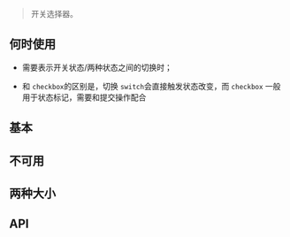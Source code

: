 
<Meta title="组件|Switch " component={Switch} />

> 开关选择器。

## 何时使用

- 需要表示开关状态/两种状态之间的切换时；

- 和 `checkbox`的区别是，切换 `switch`会直接触发状态改变，而 `checkbox` 一般用于状态标记，需要和提交操作配合

## 基本

<Preview>
  <Story name="基本">
    <div className="doc-wrapper">
      <Switch />
    </div>
  </Story>
</Preview>

## 不可用

<Preview>
  <Story name="不可用">
    <div className="doc-wrapper">
      <Switch disabled checked />
    </div>
  </Story>
</Preview>

## 两种大小

<Preview>
  <Story name="两种大小">
    <div className="doc-wrapper">
      <Switch size={'small'} defaultChecked />
      <Switch defaultChecked />
    </div>
  </Story>
</Preview>

## API

<Story name="API" />

<Props of={Switch} />
